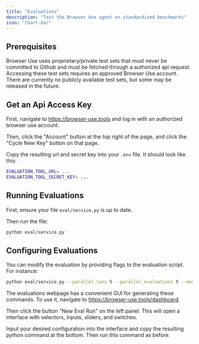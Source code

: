 ```yaml
---
title: "Evaluations"
description: "Test the Browser Use agent on standardized benchmarks"
icon: "chart-bar"
---
```


## Prerequisites

Browser Use uses proprietary/private test sets that must never be committed to Github and must be fetched through a authorized api request.
Accessing these test sets requires an approved Browser Use account.
There are currently no publicly available test sets, but some may be released in the future.

## Get an Api Access Key

First, navigate to https://browser-use.tools and log in with an authorized browser use account.

Then, click the "Account" button at the top right of the page, and click the "Cycle New Key" button on that page.

Copy the resulting url and secret key into your `.env` file. It should look like this:

```bash .env
EVALUATION_TOOL_URL= ...
EVALUATION_TOOL_SECRET_KEY= ...
```

## Running Evaluations

First, ensure your file `eval/service.py` is up to date.

Then run the file:

```bash
python eval/service.py
```

## Configuring Evaluations

You can modify the evaluation by providing flags to the evaluation script. For instance:

```bash
python eval/service.py --parallel_runs 5 --parallel_evaluations 5 --max-steps 25 --start 0 --end 100 --model gpt-4.1-mini
```

The evaluations webpage has a convenient GUI for generating these commands. To use it, navigate to https://browser-use.tools/dashboard.

Then click the button "New Eval Run" on the left panel. This will open a interface with selectors, inputs, sliders, and switches.

Input your desired configuration into the interface and copy the resulting python command at the bottom. Then run this command as before.
